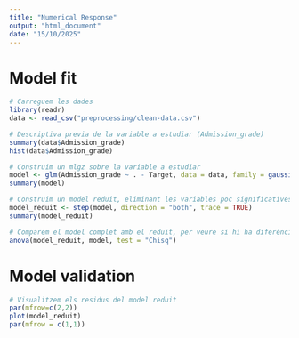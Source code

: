 ```yaml
---
title: "Numerical Response"
output: "html_document"
date: "15/10/2025"
---
```



# Model fit
```r
# Carreguem les dades
library(readr)
data <- read_csv("preprocessing/clean-data.csv")
```

```r
# Descriptiva previa de la variable a estudiar (Admission_grade)
summary(data$Admission_grade)
hist(data$Admission_grade)
```

```r
# Construim un mlgz sobre la variable a estudiar
model <- glm(Admission_grade ~ . - Target, data = data, family = gaussian())
summary(model)
```

```r
# Construim un model reduit, eliminant les variables poc significatives
model_reduit <- step(model, direction = "both", trace = TRUE)
summary(model_reduit)
```

```r
# Comparem el model complet amb el reduit, per veure si hi ha diferència significativa
anova(model_reduit, model, test = "Chisq")
```


# Model validation
```r
# Visualitzem els residus del model reduit
par(mfrow=c(2,2))
plot(model_reduit)
par(mfrow = c(1,1))
```




